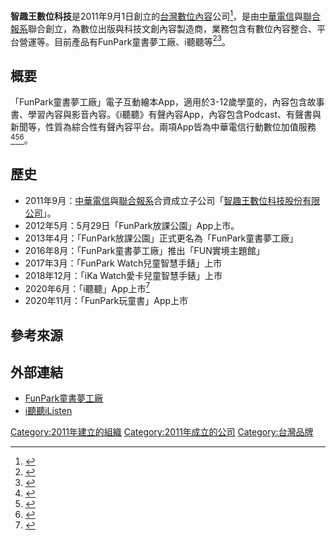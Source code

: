 {{NoteTA|G1=IT}}
{{Infobox Company
| company_name       = 智趣王數位科技股份有限公司
| original_text      = 
| company_name_en    = SmartFun Digital Co., Ltd.
| other_name         = 智趣王數位科技、智趣王、SmartFun
| local_code_name    = TW
| local_code         = 53532701
| foundation         = 2011年
| location           = {{ROC}}<br/>[[臺北市|臺北市]][[大安區_(臺北市)|大安區]]信義路四段88號8樓
| key_people         = [[董事長|董事長]]：[[林文智|林文智]]<br/>[[總經理|總經理]]：[[單淑娟|單淑娟]]
| industry           = [[數位內容產業|數位內容產業]]
| major_shareholder  = [[中華電信|中華電信]]、[[聯合報系|聯合報系]]
| capital            = [[新臺幣|新臺幣]]100,000,000元
| homepage           = [http://www.smartfun.com.tw/ www.SmartFun.com.tw]
| footnotes          =
| width              =
}}
'''智趣王數位科技'''是2011年9月1日創立的[[台灣|台灣]][[數位內容產業|數位內容]]公司<ref>{{cite news |author1=中央社 記者江明晏 |title=中華電秀5G新應用 智趣王拚會員數增1成 |url=https://money.udn.com/money/story/5612/5066866 |accessdate=2021-01-14 |work=經濟日報 |date=2020-12-04 |archive-date=2020-12-10 |archive-url=https://web.archive.org/web/20201210130520/https://money.udn.com/money/story/5612/5066866 |dead-url=no }}</ref>，是由[[中華電信|中華電信]]與[[聯合報系|聯合報系]]聯合創立，為數位出版與科技文創內容製造商，業務包含有數位內容整合、平台營運等。目前產品有FunPark童書夢工廠、i聽聽等<ref>{{cite news |author1=馬瑞璿 |title=Podcast是在紅什麼？ 中華電信不只拼5G　進軍半年已有2萬用戶 |url=https://www.businesstoday.com.tw/article/category/80393/post/202012230090/Podcast%E6%98%AF%E5%9C%A8%E7%B4%85%E4%BB%80%E9%BA%BC%EF%BC%9F%20%E4%B8%AD%E8%8F%AF%E9%9B%BB%E4%BF%A1%E4%B8%8D%E5%8F%AA%E6%8B%BC5G%E3%80%80%E9%80%B2%E8%BB%8D%E5%8D%8A%E5%B9%B4%E5%B7%B2%E6%9C%892%E8%90%AC%E7%94%A8%E6%88%B6 |accessdate=2021-01-14 |work=今周刊 |date=2020-12-23 |archive-date=2021-01-16 |archive-url=https://web.archive.org/web/20210116091813/https://www.businesstoday.com.tw/article/category/80393/post/202012230090/Podcast%E6%98%AF%E5%9C%A8%E7%B4%85%E4%BB%80%E9%BA%BC%EF%BC%9F%20%E4%B8%AD%E8%8F%AF%E9%9B%BB%E4%BF%A1%E4%B8%8D%E5%8F%AA%E6%8B%BC5G%E3%80%80%E9%80%B2%E8%BB%8D%E5%8D%8A%E5%B9%B4%E5%B7%B2%E6%9C%892%E8%90%AC%E7%94%A8%E6%88%B6 |dead-url=no }}</ref><ref>{{cite news |author1=彭慧明 |title=中華電信「i寶貝智慧聲控服務」 可聲控聽Podcast |url=https://udn.com/news/story/7240/4992210 |accessdate=2021-01-14 |work=經濟日報 |date=2020-11-05 |archive-date=2020-12-26 |archive-url=https://web.archive.org/web/20201226083041/https://udn.com/news/story/7240/4992210 |dead-url=no }}</ref>。

== 概要 ==
「FunPark童書夢工廠」電子互動繪本App，適用於3-12歲學童的，內容包含故事書、學習內容與影音內容。《i聽聽》有聲內容App，內容包含Podcast、有聲書與新聞等，性質為綜合性有聲內容平台。兩項App皆為中華電信行動數位加值服務<ref>{{cite news |author1=黃晶琳 |title=中華電信布局5G應用 推《i聽聽》有聲內容 |url=https://money.udn.com/money/story/5612/4953119 |accessdate=2021-01-14 |work=經濟日報 |date=2020-10-21}}</ref><ref>{{cite news |author1=王憶紅 |title=中華電信智趣王搶進AR行動劇場 會員數目標成長10％ |url=https://ec.ltn.com.tw/article/breakingnews/3371630 |accessdate=2021-01-14 |work=自由時報 |date=2020-12-04 |archive-date=2020-12-07 |archive-url=https://web.archive.org/web/20201207234428/https://ec.ltn.com.tw/article/breakingnews/3371630 |dead-url=no }}</ref><ref>{{cite news |author1=黃志偉 |title=響應世界閱讀日　智趣王捐互動電子書 |url=https://ctee.com.tw/industrynews/activity/256863.html |accessdate=2021-01-14 |work=工商時報 |date=2020-04-23}}</ref>。

== 歷史 ==
* 2011年9月：[[中華電信|中華電信]]與[[聯合報系|聯合報系]]合資成立子公司「[[智趣王數位科技股份有限公司|智趣王數位科技股份有限公司]]」。
* 2012年5月：5月29日「FunPark放課公園」App上市。
* 2013年4月：「FunPark放課公園」正式更名為「FunPark童書夢工廠」
* 2016年8月：「FunPark童書夢工廠」推出「FUN實境主題館」
* 2017年3月：「FunPark Watch兒童智慧手錶」上市
* 2018年12月：「iKa Watch愛卡兒童智慧手錶」上市
* 2020年6月：「i聽聽」App上市<ref>{{cite news |author1=林彤潔 |title=中華電推「i聽聽」　布局有聲內容平台 |url=https://tw.appledaily.com/property/20200616/TPF7ILYI4Q2XESQPMRBW4BBEUY/ |accessdate=2021-01-14 |work=蘋果新聞網 |date=2020-06-16 |archive-date=2021-01-16 |archive-url=https://web.archive.org/web/20210116043436/https://tw.appledaily.com/property/20200616/TPF7ILYI4Q2XESQPMRBW4BBEUY/ |dead-url=no }}</ref>
* 2020年11月：「FunPark玩童書」App上市

== 參考來源 ==
{{Reflist|2}}

== 外部連結==
* [http://www.funpark.com.tw/ FunPark童書夢工廠] {{Wayback|url=http://www.funpark.com.tw/ |date=20210117175708 }}
* [https://www.ilisten.tw/ i聽聽iListen] {{Wayback|url=https://www.ilisten.tw/ |date=20210122004323 }}

[[Category:2011年建立的組織|Category:2011年建立的組織]]
[[Category:2011年成立的公司|Category:2011年成立的公司]]
[[Category:台灣品牌|Category:台灣品牌]]